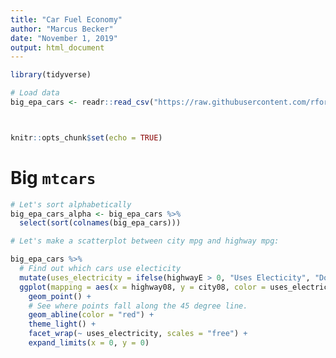 ```yaml
---
title: "Car Fuel Economy"
author: "Marcus Becker"
date: "November 1, 2019"
output: html_document
---
```


```r

library(tidyverse)

# Load data
big_epa_cars <- readr::read_csv("https://raw.githubusercontent.com/rfordatascience/tidytuesday/master/data/2019/2019-10-15/big_epa_cars.csv")



knitr::opts_chunk$set(echo = TRUE)
```

# Big `mtcars`

```r

# Let's sort alphabetically
big_epa_cars_alpha <- big_epa_cars %>%
  select(sort(colnames(big_epa_cars)))

```

```r

# Let's make a scatterplot between city mpg and highway mpg:

big_epa_cars %>%
  # Find out which cars use electicity
  mutate(uses_electricity = ifelse(highwayE > 0, "Uses Electicity", "Doesn't Use Electricity")) %>%
  ggplot(mapping = aes(x = highway08, y = city08, color = uses_electricity)) +
    geom_point() +
    # See where points fall along the 45 degree line.
    geom_abline(color = "red") +
    theme_light() +
    facet_wrap(~ uses_electricity, scales = "free") +
    expand_limits(x = 0, y = 0)

```


```r




```










